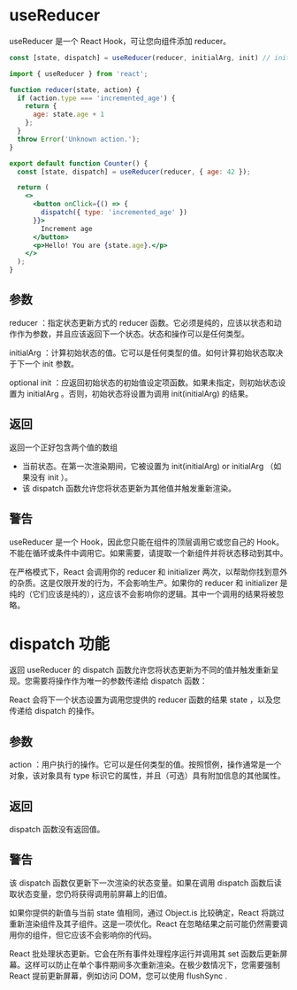 # useReducer

useReducer 是一个 React Hook，可让您向组件添加 reducer。

``` javascript
const [state, dispatch] = useReducer(reducer, initialArg, init) // init非必选
```

``` jsx
import { useReducer } from 'react';

function reducer(state, action) {
  if (action.type === 'incremented_age') {
    return {
      age: state.age + 1
    };
  }
  throw Error('Unknown action.');
}

export default function Counter() {
  const [state, dispatch] = useReducer(reducer, { age: 42 });

  return (
    <>
      <button onClick={() => {
        dispatch({ type: 'incremented_age' })
      }}>
        Increment age
      </button>
      <p>Hello! You are {state.age}.</p>
    </>
  );
}
```

## 参数

reducer ：指定状态更新方式的 reducer 函数。它必须是纯的，应该以状态和动作作为参数，并且应该返回下一个状态。状态和操作可以是任何类型。

initialArg ：计算初始状态的值。它可以是任何类型的值。如何计算初始状态取决于下一个 init 参数。

optional init ：应返回初始状态的初始值设定项函数。如果未指定，则初始状态设置为 initialArg 。否则，初始状态将设置为调用 init(initialArg) 的结果。


## 返回

返回一个正好包含两个值的数组

- 当前状态。在第一次渲染期间，它被设置为 init(initialArg) or initialArg （如果没有 init ）。
- 该 dispatch 函数允许您将状态更新为其他值并触发重新渲染。

## 警告

useReducer 是一个 Hook，因此您只能在组件的顶层调用它或您自己的 Hook。不能在循环或条件中调用它。如果需要，请提取一个新组件并将状态移动到其中。

在严格模式下，React 会调用你的 reducer 和 initializer 两次，以帮助你找到意外的杂质。这是仅限开发的行为，不会影响生产。如果你的 reducer 和 initializer 是纯的（它们应该是纯的），这应该不会影响你的逻辑。其中一个调用的结果将被忽略。

# dispatch 功能

返回 useReducer 的 dispatch 函数允许您将状态更新为不同的值并触发重新呈现。您需要将操作作为唯一的参数传递给 dispatch 函数：

React 会将下一个状态设置为调用您提供的 reducer 函数的结果 state ，以及您传递给 dispatch 的操作。

## 参数

action ：用户执行的操作。它可以是任何类型的值。按照惯例，操作通常是一个对象，该对象具有 type 标识它的属性，并且（可选）具有附加信息的其他属性。

## 返回

dispatch 函数没有返回值。

## 警告

该 dispatch 函数仅更新下一次渲染的状态变量。如果在调用 dispatch 函数后读取状态变量，您仍将获得调用前屏幕上的旧值。

如果你提供的新值与当前 state 值相同，通过 Object.is 比较确定，React 将跳过重新渲染组件及其子组件。这是一项优化。React 在忽略结果之前可能仍然需要调用你的组件，但它应该不会影响你的代码。

React 批处理状态更新。它会在所有事件处理程序运行并调用其 set 函数后更新屏幕。这样可以防止在单个事件期间多次重新渲染。在极少数情况下，您需要强制 React 提前更新屏幕，例如访问 DOM，您可以使用 flushSync .


